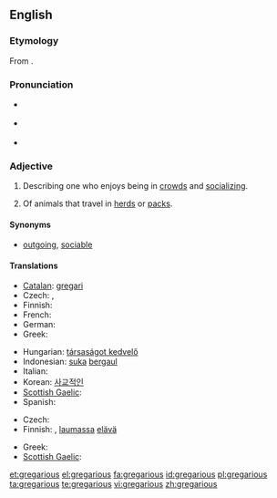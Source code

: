 {{was wotd|2008|October|28}}
==English==

===Etymology===
From {{etyl|la|en}} {{term|gregarius|gregārius|lang=la}}.

===Pronunciation===
* {{a|UK}} {{IPA|/grɪˈgɛə.ɹɪ.əs/}}
* {{a|US}} {{IPA|/grɨˈgɛɹ.i.əs/}}
* {{audio|en-us-gregarious.ogg|Audio (US)}}

===Adjective===
{{en-adj}}

# {{context|of a person}} Describing one who enjoys being in [[crowd]]s and [[socializing]].
# {{zoology}} Of animals that travel in [[herd]]s or [[pack]]s.

====Synonyms====
* {{sense|of a person who enjoys being in crowds}} [[outgoing]], [[sociable]]

====Translations====
{{trans-top|of a person who enjoys being in crowds}}
* [[Catalan]]: [[gregari]]
* Czech: {{t-|cs|družný}}, {{t-|cs|společenský}}
* Finnish: {{t-|fi|seurallinen}}
* French: {{t+|fr|sociable}}
* German: {{t+|de|gesellig}}
* Greek: {{t+|el|κοινωνικός|sc=Grek}}
{{trans-mid}}
* Hungarian: [[társaságot kedvelő]]
* Indonesian: [[suka]] [[gaul|bergaul]]
* Italian: {{t+|it|gregario}}
* Korean: [[사교적인]]
* [[Scottish Gaelic]]: {{t-|gd|greigheach|xs=Scottish Gaelic}}
* Spanish: {{t+|es|gregario}}
{{trans-bottom}}

{{trans-top|of animals that travel in herds}}
* Czech: {{t-|cs|stádní}}
* Finnish: {{t+|fi|lauma|alt=lauma-}}, [[lauma]]ssa [[elävä]]
{{trans-mid}}
* Greek: {{t|el|αγελαίος|sc=Grek}}
* [[Scottish Gaelic]]: {{t-|gd|greigheach|xs=Scottish Gaelic}}
{{trans-bottom}}

[[et:gregarious]]
[[el:gregarious]]
[[fa:gregarious]]
[[id:gregarious]]
[[pl:gregarious]]
[[ta:gregarious]]
[[te:gregarious]]
[[vi:gregarious]]
[[zh:gregarious]]